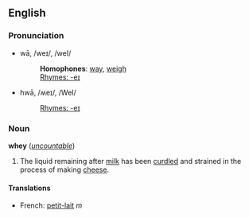 ==English==
===Pronunciation===
*wā, /weɪ/, /weI/
*:'''Homophones''': [[way]], [[weigh]]
*:[[Rhymes:English:-eɪ|Rhymes: -eɪ]]
*hwā, /ʍeɪ/, /WeI/
*:[[Rhymes:English:-eɪ|Rhymes: -eɪ]]

=== Noun ===
'''whey''' (''[[uncountable]]'')

# The liquid remaining after [[milk]] has been [[curd]]led and strained in the process of making [[cheese]].

====Translations====
*French: [[petit-lait]] ''m''